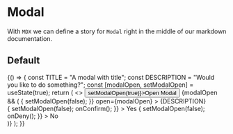 
<Meta title="Design system|Modal" component={Modal} />

# Modal

With `MDX` we can define a story for `Modal` right in the middle of our markdown documentation.

## Default

<Story name="default">
  {() => {
    const TITLE = "A modal with title";
    const DESCRIPTION = "Would you like to do something?";
    const [modalOpen, setModalOpen] = useState(true);
    return (
      <>
        <Button onClick={() => setModalOpen(true)}>Open Modal</Button>
        {modalOpen && (
          <Modal
            title={TITLE}
            onClose={() => {
              setModalOpen(false);
            }}
            open={modalOpen}
          >
            <Text>{DESCRIPTION}</Text>
            <div
              style={{
                display: "flex",
                marginTop: "32px",
                justifyContent: "flex-end"
              }}
            >
              <TextButton
                backgroundColorHover={ON_PRIMARY_BACKGROUND}
                onClick={() => {
                  setModalOpen(false);
                  onConfirm();
                }}
              >
                Yes
              </TextButton>
              <TextButton
                backgroundColorHover={ON_PRIMARY_BACKGROUND}
                onClick={() => {
                  setModalOpen(false);
                  onDeny();
                }}
              >
                No
              </TextButton>
            </div>
          </Modal>
        )}
      </>
    );
  }}
</Story>
